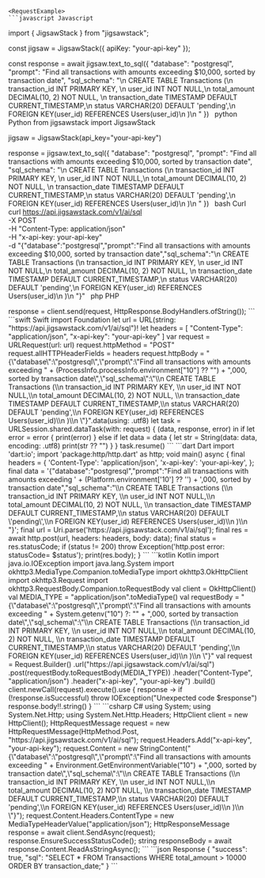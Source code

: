 
    <RequestExample>
    ```javascript Javascript
import { JigsawStack } from "jigsawstack";

const jigsaw = JigsawStack({ apiKey: "your-api-key" });

const response = await jigsaw.text_to_sql({
      "database": "postgresql",
      "prompt": "Find all transactions with amounts exceeding $10,000, sorted by transaction date",
      "sql_schema": "\n          CREATE TABLE Transactions (\n            transaction_id INT PRIMARY KEY, \n            user_id INT NOT NULL,\n            total_amount DECIMAL(10, 2) NOT NULL, \n            transaction_date TIMESTAMP DEFAULT CURRENT_TIMESTAMP,\n            status VARCHAR(20) DEFAULT 'pending',\n            FOREIGN KEY(user_id) REFERENCES Users(user_id)\n          )\n        "
})
    ```
    ```python Python
from jigsawstack import JigsawStack

jigsaw = JigsawStack(api_key="your-api-key")

response = jigsaw.text_to_sql({
      "database": "postgresql",
      "prompt": "Find all transactions with amounts exceeding $10,000, sorted by transaction date",
      "sql_schema": "\n          CREATE TABLE Transactions (\n            transaction_id INT PRIMARY KEY, \n            user_id INT NOT NULL,\n            total_amount DECIMAL(10, 2) NOT NULL, \n            transaction_date TIMESTAMP DEFAULT CURRENT_TIMESTAMP,\n            status VARCHAR(20) DEFAULT 'pending',\n            FOREIGN KEY(user_id) REFERENCES Users(user_id)\n          )\n        "
})
    ```
    ```bash Curl
curl https://api.jigsawstack.com/v1/ai/sql \
 -X POST \
 -H "Content-Type: application/json" \
 -H "x-api-key: your-api-key" \
 -d "{\"database\":\"postgresql\",\"prompt\":\"Find all transactions with amounts exceeding $10,000, sorted by transaction date\",\"sql_schema\":\"\\n          CREATE TABLE Transactions (\\n            transaction_id INT PRIMARY KEY, \\n            user_id INT NOT NULL,\\n            total_amount DECIMAL(10, 2) NOT NULL, \\n            transaction_date TIMESTAMP DEFAULT CURRENT_TIMESTAMP,\\n            status VARCHAR(20) DEFAULT 'pending',\\n            FOREIGN KEY(user_id) REFERENCES Users(user_id)\\n          )\\n        \"}"
    ```
    ```php PHP
<?php
$ch = curl_init();
curl_setopt($ch, CURLOPT_URL, 'https://api.jigsawstack.com/v1/ai/sql');
curl_setopt($ch, CURLOPT_RETURNTRANSFER, true);
curl_setopt($ch, CURLOPT_CUSTOMREQUEST, 'POST');
curl_setopt($ch, CURLOPT_HTTPHEADER, [
    'Content-Type: application/json',
    'x-api-key: your-api-key',
]);
curl_setopt($ch, CURLOPT_POSTFIELDS, '{"database":"postgresql","prompt":"Find all transactions with amounts exceeding ' . getenv('10') ?? '' . ',000, sorted by transaction date","sql_schema":"\\n          CREATE TABLE Transactions (\\n            transaction_id INT PRIMARY KEY, \\n            user_id INT NOT NULL,\\n            total_amount DECIMAL(10, 2) NOT NULL, \\n            transaction_date TIMESTAMP DEFAULT CURRENT_TIMESTAMP,\\n            status VARCHAR(20) DEFAULT \'pending\',\\n            FOREIGN KEY(user_id) REFERENCES Users(user_id)\\n          )\\n        "}');

$response = curl_exec($ch);

curl_close($ch);

    ```
    ```ruby Ruby
require 'net/http'

uri = URI('https://api.jigsawstack.com/v1/ai/sql')
req = Net::HTTP::Post.new(uri)
req.content_type = 'application/json'
req['x-api-key'] = 'your-api-key'

req.body = '{"database":"postgresql","prompt":"Find all transactions with amounts exceeding ' + ENV['10'] + ',000, sorted by transaction date","sql_schema":"\\n          CREATE TABLE Transactions (\\n            transaction_id INT PRIMARY KEY, \\n            user_id INT NOT NULL,\\n            total_amount DECIMAL(10, 2) NOT NULL, \\n            transaction_date TIMESTAMP DEFAULT CURRENT_TIMESTAMP,\\n            status VARCHAR(20) DEFAULT \'pending\',\\n            FOREIGN KEY(user_id) REFERENCES Users(user_id)\\n          )\\n        "}'

req_options = {
  use_ssl: uri.scheme == 'https'
}
res = Net::HTTP.start(uri.hostname, uri.port, req_options) do |http|
  http.request(req)
end

    ```
    ```go Go
package main

import (
	"fmt"
	"io"
	"log"
	"net/http"
	"os"
	"strings"
)

func main() {
	client := &http.Client{}
	var data = strings.NewReader("{\"database\":\"postgresql\",\"prompt\":\"Find all transactions with amounts exceeding " + os.Getenv("10") + ",000, sorted by transaction date\",\"sql_schema\":\"\\n          CREATE TABLE Transactions (\\n            transaction_id INT PRIMARY KEY, \\n            user_id INT NOT NULL,\\n            total_amount DECIMAL(10, 2) NOT NULL, \\n            transaction_date TIMESTAMP DEFAULT CURRENT_TIMESTAMP,\\n            status VARCHAR(20) DEFAULT 'pending',\\n            FOREIGN KEY(user_id) REFERENCES Users(user_id)\\n          )\\n        \"}")
	req, err := http.NewRequest("POST", "https://api.jigsawstack.com/v1/ai/sql", data)
	if err != nil {
		log.Fatal(err)
	}
	req.Header.Set("Content-Type", "application/json")
	req.Header.Set("x-api-key", "your-api-key")
	resp, err := client.Do(req)
	if err != nil {
		log.Fatal(err)
	}
	defer resp.Body.Close()
	bodyText, err := io.ReadAll(resp.Body)
	if err != nil {
		log.Fatal(err)
	}
	fmt.Printf("%s\n", bodyText)
}

    ```
    ```java Java
import java.io.IOException;
import java.lang.System;
import java.net.URI;
import java.net.http.HttpClient;
import java.net.http.HttpRequest;
import java.net.http.HttpRequest.BodyPublishers;
import java.net.http.HttpResponse;

HttpClient client = HttpClient.newHttpClient();

HttpRequest request = HttpRequest.newBuilder()
    .uri(URI.create("https://api.jigsawstack.com/v1/ai/sql"))
    .POST(BodyPublishers.ofString("{\"database\":\"postgresql\",\"prompt\":\"Find all transactions with amounts exceeding " + System.getenv("10") + ",000, sorted by transaction date\",\"sql_schema\":\"\\n          CREATE TABLE Transactions (\\n            transaction_id INT PRIMARY KEY, \\n            user_id INT NOT NULL,\\n            total_amount DECIMAL(10, 2) NOT NULL, \\n            transaction_date TIMESTAMP DEFAULT CURRENT_TIMESTAMP,\\n            status VARCHAR(20) DEFAULT 'pending',\\n            FOREIGN KEY(user_id) REFERENCES Users(user_id)\\n          )\\n        \"}"))
    .setHeader("Content-Type", "application/json")
    .setHeader("x-api-key", "your-api-key")
    .build();

HttpResponse<String> response = client.send(request, HttpResponse.BodyHandlers.ofString());

    ```
    ```swift Swift
import Foundation

let url = URL(string: "https://api.jigsawstack.com/v1/ai/sql")!
let headers = [
    "Content-Type": "application/json",
    "x-api-key": "your-api-key"
]

var request = URLRequest(url: url)
request.httpMethod = "POST"
request.allHTTPHeaderFields = headers
request.httpBody = "{\"database\":\"postgresql\",\"prompt\":\"Find all transactions with amounts exceeding " + (ProcessInfo.processInfo.environment["10"] ?? "") + ",000, sorted by transaction date\",\"sql_schema\":\"\\n          CREATE TABLE Transactions (\\n            transaction_id INT PRIMARY KEY, \\n            user_id INT NOT NULL,\\n            total_amount DECIMAL(10, 2) NOT NULL, \\n            transaction_date TIMESTAMP DEFAULT CURRENT_TIMESTAMP,\\n            status VARCHAR(20) DEFAULT 'pending',\\n            FOREIGN KEY(user_id) REFERENCES Users(user_id)\\n          )\\n        \"}".data(using: .utf8)

let task = URLSession.shared.dataTask(with: request) { (data, response, error) in
    if let error = error {
        print(error)
    } else if let data = data {
        let str = String(data: data, encoding: .utf8)
        print(str ?? "")
    }
}

task.resume()

    ```
    ```dart Dart
import 'dart:io';
import 'package:http/http.dart' as http;

void main() async {
  final headers = {
    'Content-Type': 'application/json',
    'x-api-key': 'your-api-key',
  };

  final data = '{"database":"postgresql","prompt":"Find all transactions with amounts exceeding ' + (Platform.environment['10'] ?? '') + ',000, sorted by transaction date","sql_schema":"\\n          CREATE TABLE Transactions (\\n            transaction_id INT PRIMARY KEY, \\n            user_id INT NOT NULL,\\n            total_amount DECIMAL(10, 2) NOT NULL, \\n            transaction_date TIMESTAMP DEFAULT CURRENT_TIMESTAMP,\\n            status VARCHAR(20) DEFAULT \'pending\',\\n            FOREIGN KEY(user_id) REFERENCES Users(user_id)\\n          )\\n        "}';

  final url = Uri.parse('https://api.jigsawstack.com/v1/ai/sql');

  final res = await http.post(url, headers: headers, body: data);
  final status = res.statusCode;
  if (status != 200) throw Exception('http.post error: statusCode= $status');

  print(res.body);
}

    ```
    ```kotlin Kotlin
import java.io.IOException
import java.lang.System
import okhttp3.MediaType.Companion.toMediaType
import okhttp3.OkHttpClient
import okhttp3.Request
import okhttp3.RequestBody.Companion.toRequestBody

val client = OkHttpClient()

val MEDIA_TYPE = "application/json".toMediaType()

val requestBody = "{\"database\":\"postgresql\",\"prompt\":\"Find all transactions with amounts exceeding " + System.getenv("10") ?: "" + ",000, sorted by transaction date\",\"sql_schema\":\"\\n          CREATE TABLE Transactions (\\n            transaction_id INT PRIMARY KEY, \\n            user_id INT NOT NULL,\\n            total_amount DECIMAL(10, 2) NOT NULL, \\n            transaction_date TIMESTAMP DEFAULT CURRENT_TIMESTAMP,\\n            status VARCHAR(20) DEFAULT 'pending',\\n            FOREIGN KEY(user_id) REFERENCES Users(user_id)\\n          )\\n        \"}"

val request = Request.Builder()
  .url("https://api.jigsawstack.com/v1/ai/sql")
  .post(requestBody.toRequestBody(MEDIA_TYPE))
  .header("Content-Type", "application/json")
  .header("x-api-key", "your-api-key")
  .build()

client.newCall(request).execute().use { response ->
  if (!response.isSuccessful) throw IOException("Unexpected code $response")
  response.body!!.string()
}

    ```
    ```csharp C#
using System;
using System.Net.Http;
using System.Net.Http.Headers;

HttpClient client = new HttpClient();

HttpRequestMessage request = new HttpRequestMessage(HttpMethod.Post, "https://api.jigsawstack.com/v1/ai/sql");

request.Headers.Add("x-api-key", "your-api-key");

request.Content = new StringContent("{\"database\":\"postgresql\",\"prompt\":\"Find all transactions with amounts exceeding " + Environment.GetEnvironmentVariable("10") + ",000, sorted by transaction date\",\"sql_schema\":\"\\n          CREATE TABLE Transactions (\\n            transaction_id INT PRIMARY KEY, \\n            user_id INT NOT NULL,\\n            total_amount DECIMAL(10, 2) NOT NULL, \\n            transaction_date TIMESTAMP DEFAULT CURRENT_TIMESTAMP,\\n            status VARCHAR(20) DEFAULT 'pending',\\n            FOREIGN KEY(user_id) REFERENCES Users(user_id)\\n          )\\n        \"}");
request.Content.Headers.ContentType = new MediaTypeHeaderValue("application/json");

HttpResponseMessage response = await client.SendAsync(request);
response.EnsureSuccessStatusCode();
string responseBody = await response.Content.ReadAsStringAsync();

    ```
    </RequestExample>
    <ResponseExample>
    ```json Response
{
      "success": true,
      "sql": "SELECT * FROM Transactions WHERE total_amount > 10000 ORDER BY transaction_date;"
}
    ```
    </ResponseExample>
    
    